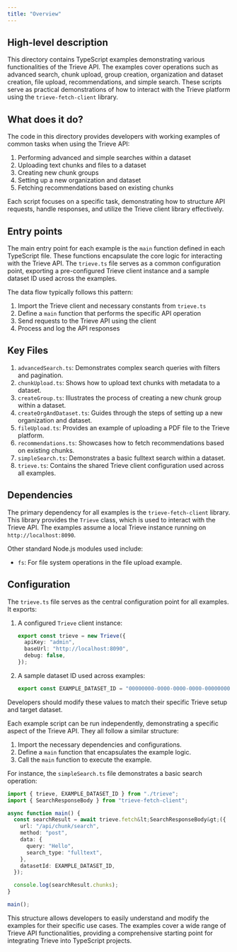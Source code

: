 ```yaml
---
title: "Overview"
---
```


## High-level description
This directory contains TypeScript examples demonstrating various functionalities of the Trieve API. The examples cover operations such as advanced search, chunk upload, group creation, organization and dataset creation, file upload, recommendations, and simple search. These scripts serve as practical demonstrations of how to interact with the Trieve platform using the `trieve-fetch-client` library.

## What does it do?
The code in this directory provides developers with working examples of common tasks when using the Trieve API:

1. Performing advanced and simple searches within a dataset
2. Uploading text chunks and files to a dataset
3. Creating new chunk groups
4. Setting up a new organization and dataset
5. Fetching recommendations based on existing chunks

Each script focuses on a specific task, demonstrating how to structure API requests, handle responses, and utilize the Trieve client library effectively.

## Entry points
The main entry point for each example is the `main` function defined in each TypeScript file. These functions encapsulate the core logic for interacting with the Trieve API. The `trieve.ts` file serves as a common configuration point, exporting a pre-configured Trieve client instance and a sample dataset ID used across the examples.

The data flow typically follows this pattern:
1. Import the Trieve client and necessary constants from `trieve.ts`
2. Define a `main` function that performs the specific API operation
3. Send requests to the Trieve API using the client
4. Process and log the API responses

## Key Files
1. `advancedSearch.ts`: Demonstrates complex search queries with filters and pagination.
2. `chunkUpload.ts`: Shows how to upload text chunks with metadata to a dataset.
3. `createGroup.ts`: Illustrates the process of creating a new chunk group within a dataset.
4. `createOrgAndDataset.ts`: Guides through the steps of setting up a new organization and dataset.
5. `fileUpload.ts`: Provides an example of uploading a PDF file to the Trieve platform.
6. `recommendations.ts`: Showcases how to fetch recommendations based on existing chunks.
7. `simpleSearch.ts`: Demonstrates a basic fulltext search within a dataset.
8. `trieve.ts`: Contains the shared Trieve client configuration used across all examples.

## Dependencies
The primary dependency for all examples is the `trieve-fetch-client` library. This library provides the `Trieve` class, which is used to interact with the Trieve API. The examples assume a local Trieve instance running on `http://localhost:8090`.

Other standard Node.js modules used include:
- `fs`: For file system operations in the file upload example.

## Configuration
The `trieve.ts` file serves as the central configuration point for all examples. It exports:

1. A configured `Trieve` client instance:
   ```typescript
   export const trieve = new Trieve({
     apiKey: "admin",
     baseUrl: "http://localhost:8090",
     debug: false,
   });
   ```

2. A sample dataset ID used across examples:
   ```typescript
   export const EXAMPLE_DATASET_ID = "00000000-0000-0000-0000-000000000000";
   ```

Developers should modify these values to match their specific Trieve setup and target dataset.

Each example script can be run independently, demonstrating a specific aspect of the Trieve API. They all follow a similar structure:

1. Import the necessary dependencies and configurations.
2. Define a `main` function that encapsulates the example logic.
3. Call the `main` function to execute the example.

For instance, the `simpleSearch.ts` file demonstrates a basic search operation:

```typescript
import { trieve, EXAMPLE_DATASET_ID } from "./trieve";
import { SearchResponseBody } from "trieve-fetch-client";

async function main() {
  const searchResult = await trieve.fetch&lt;SearchResponseBody&gt;({
    url: "/api/chunk/search",
    method: "post",
    data: {
      query: "Hello",
      search_type: "fulltext",
    },
    datasetId: EXAMPLE_DATASET_ID,
  });

  console.log(searchResult.chunks);
}

main();
```

This structure allows developers to easily understand and modify the examples for their specific use cases. The examples cover a wide range of Trieve API functionalities, providing a comprehensive starting point for integrating Trieve into TypeScript projects.